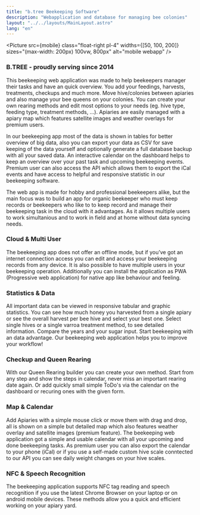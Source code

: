 ```yaml
---
title: "b.tree Beekeeping Software"
description: "Webapplication and database for managing bee colonies"
layout: "../../layouts/MainLayout.astro"
lang: "en"
---
```



<div class="text-justify">

<Picture
  src={mobile}
  class="float-right pl-4"
  widths={[50, 100, 200]}
  sizes="(max-width: 200px) 100vw, 800px"
  alt="mobile webapp"
/>

### B.TREE - proudly serving since 2014

This beekeeping web application was made to help beekeepers manager their tasks and have an quick overview. You add your feedings, harvests, treatments, checkups and much more. Move hive/colonies between apiaries and also manage your bee queens on your colonies. You can create your own rearing methods and edit most options to your needs (eg. hive type, feeding type, treatment methods, ...). Apiaries are easily managed with a apiary map which features satellite images and weather overlays for premium users.

In our beekeeping app most of the data is shown in tables for better overview of big data, also you can export your data as CSV for save keeping of the data yourself and optionally generate a full database backup with all your saved data. An interactive calendar on the dashboard helps to keep an overview over your past task and upcoming beekeeping events. Premium user can also access the API which allows them to export the iCal events and have access to helpful and responsive statistic in our beekeeping software.

The web app is made for hobby and professional beekeepers alike, but the main focus was to build an app for organic beekeeper who must keep records or beekeepers who like to to keep record and manage their beekeeping task in the cloud with it advantages. As it allows multiple users to work simultanious and to work in field and at home without data syncing needs.

<section class="hero container max-w-screen-lg mx-auto flex">
  <Picture
    src={map}
    class="mx-auto"
    widths={[200, 400, 600]}
    sizes="(max-width: 600px) 100vw, 800px"
    alt="apiary map"
  />
</section>

### Cloud & Multi User

The beekeeping app does not offer an offline mode, but if you’ve got an internet connection access you can edit and access your beekeeping records from any device. It is also possible to have multiple users in your beekeeping operation. Additionally you can install the application as PWA (Progressive web application) for native app like behaviour and feeling.

<section class="hero container max-w-screen-lg mx-auto flex">
  <Picture
    src={company}
    class="mx-auto"
    widths={[200, 400, 600]}
    sizes="(max-width: 600px) 100vw, 800px"
    alt="company settings"
  />
</section>

### Statistics & Data

All important data can be viewed in responsive tabular and graphic statistics. You can see how much honey you harvested from a single apiary or see the overall harvest per bee hive and select your best one. Select single hives or a single varroa treatment method, to see detailed information. Compare the years and your sugar input. Start beekeeping with an data advantage. Our beekeeping web application helps you to improve your workflow!

<section class="hero container max-w-screen-lg mx-auto flex">
  <Picture
    src={statistic}
    class="mx-auto"
    widths={[200, 400, 600]}
    sizes="(max-width: 600px) 100vw, 800px"
    alt="statistics"
  />
</section>

### Checkup and Queen Rearing

With our Queen Rearing builder you can create your own method. Start from any step and show the steps in calendar, never miss an important rearing date again. Or add quickly small simple ToDo's via the calendar on the dashboard or recuring ones with the given form.

<section class="hero container max-w-screen-lg mx-auto flex">
  <Picture
    src={queen_rearing}
    class="mx-auto"
    widths={[200, 400, 600]}
    sizes="(max-width: 600px) 100vw, 800px"
    alt="Queen Rearing Steps"
  />
</section>

### Map & Calendar

Add Apiaries with a simple mouse click or move them with drag and drop, all is shown on a simple but detailed map which also features weather overlay and satellite images (premium feature). The beekeeping web application got a simple and usable calendar with all your upcoming and done beekeeping tasks. As premium user you can also export the calendar to your phone (iCal) or if you use a self-made custom hive scale conntected to our API you can see daily weight changes on your hive scales.

<section class="hero container max-w-screen-lg mx-auto pb-10 flex">
  <Picture
    src={calendar}
    class="mx-auto"
    widths={[200, 400, 600]}
    sizes="(max-width: 600px) 100vw, 800px"
    alt="Kalender"
  />
</section>

### NFC & Speech Recognition

The beekeeping application supports NFC tag reading and speech recognition if you use the latest Chrome Browser on your laptop or on android mobile devices. These methods allow you a quick and efficient working on your apiary yard.

<section class="hero container max-w-screen-lg mx-auto pb-10 flex">
  <Picture
    src={nfcImage}
    class="mx-auto"
    widths={[200, 400, 600]}
    sizes="(max-width: 600px) 100vw, 800px"
    alt="NFC"
  />
</section>

</div>
